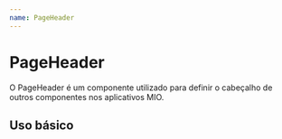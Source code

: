 ```yaml
---
name: PageHeader
---
```



# PageHeader

O PageHeader é um componente utilizado para definir o cabeçalho de outros componentes nos aplicativos MIO.

<Props of={PageHeader} />

## Uso básico

<Playground>
  <ContentContainer>
    <PageHeader title="Título da Página/Componente" />
  </ContentContainer>
</Playground>
